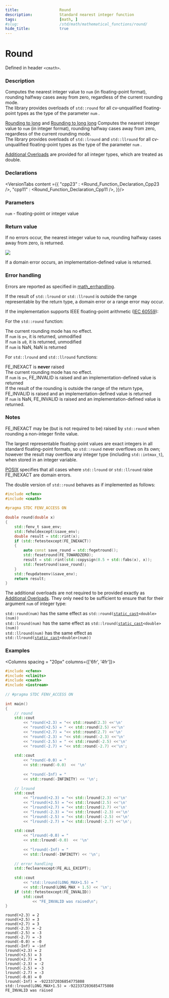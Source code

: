 ```yaml
---
title:                  Round
description:            Standard nearest integer function
tags:                   [math, ]
#slug:                  /std/math/mathematical_functions/round/
hide_title:             true
---
```




# Round

Defined in header `<cmath>`.

### Description
Computes the nearest integer value to <code>num</code> (in floating-point format), rounding halfway cases away from zero, regardless of the current rounding mode. <br/>
&#8203;<Since v='cpp23'>The library provides overloads of <code>std::round</code> for all cv-unqualified floating-point types as the type of the parameter <code>num</code> </Since>.

&#8203;<a href='#declarations'>Rounding to long</a> and <a href='#declarations'>Rounding to long long</a> Computes the nearest integer value to <code>num</code> (in integer format), 
rounding halfway cases away from zero, regardless of the current rounding mode. <br/>
&#8203;<Since v='cpp23'>The library provides overloads of <code>std::lround</code> and <code>std::llround</code> for all cv-unqualified floating-point types as the type of the parameter <code>num</code> </Since>.

&#8203;<a href='#declarations'>Additional Overloads</a> are provided for all integer types, which are treated as <span class='col-lb'>double</span>.

### Declarations

<VersionTabs content ={{
    "cpp23" : <Round_Function_Declaration_Cpp23 />,
    "cpp11" : <Round_Function_Declaration_Cpp11 />,
}}/>

### Parameters
 
&#8203;<code>num</code> - floating-point or integer value

### Return value

If no errors occur, the nearest integer value to <code>num</code>, rounding halfway cases away from zero, is returned.

<Image maxheight={300}
        src="/img/doc/math/round/math-round_away_zero.svg"
    />

If a domain error occurs, an implementation-defined value is returned.

### Error handling

Errors are reported as specified in <a href='/docs/std/math/math_errhandling'>math_errhandling</a>.

If the result of `std::lround` or `std::llround` is outside the range representable by the return type, a domain error or a range error may occur.

If the implementation supports IEEE floating-point arithmetic (<a href='https://www.iso.org/standard/80985.html'>IEC 60559</a>):

For the `std::round` function:

The current rounding mode has no effect.<br/>
If <code>num</code> is `±∞`, it is returned, unmodified<br/>
If <code>num</code> is `±0`, it is returned, unmodified<br/>
If <code>num</code> is NaN, NaN is returned<br/>

For `std::lround` and `std::llround` functions:

FE_INEXACT is **never** raised <br/>
The current rounding mode has no effect.<br/>
If <code>num</code> is `±∞`, FE_INVALID is raised and an implementation-defined value is returned<br/>
If the result of the rounding is outside the range of the return type, FE_INVALID is raised and an implementation-defined value is returned<br/>
If <code>num</code> is NaN, FE_INVALID is raised and an implementation-defined value is returned.<br/>

### Notes

FE_INEXACT may be (but is not required to be) raised by `std::round` when rounding a non-integer finite value.

The largest representable floating-point values are exact integers in all standard floating-point formats, so `std::round` never overflows on its own;
 however the result may overflow any integer type (including `std::intmax_t`), when stored in an integer variable.

[POSIX](https://pubs.opengroup.org/onlinepubs/9699919799/functions/lround.html) 
specifies that all cases where `std::lround` or `std::llround` raise FE_INEXACT are domain errors.

The <span class='col-lb'>double</span> version of `std::round` behaves as if implemented as follows:
```cpp
#include <cfenv>
#include <cmath>
 
#pragma STDC FENV_ACCESS ON
 
double round(double x)
{
    std::fenv_t save_env;
    std::feholdexcept(&save_env);
    double result = std::rint(x);
    if (std::fetestexcept(FE_INEXACT))
    {
        auto const save_round = std::fegetround();
        std::fesetround(FE_TOWARDZERO);
        result = std::rint(std::copysign(0.5 + std::fabs(x), x));
        std::fesetround(save_round);
    }
    std::feupdateenv(&save_env);
    return result;
}
```

The additional overloads are not required to be provided exactly as <a href='#declarations'>Additional Overloads</a>. 
They only need to be sufficient to ensure that for their argument <code>num</code> of integer type:

`std::round(num)` has the same effect as <code>std::round(<a href='/docs/std/lang-support/static_cast'>static_cast</a>&lt;<span class='col-lb'>double</span>&gt;(num))</code><br/>
`std::lround(num)` has the same effect as <code>std::lround(<a href='/docs/std/lang-support/static_cast'>static_cast</a>&lt;<span class='col-lb'>double</span>&gt;(num))</code><br/>
`std::llround(num)` has the same effect as <code>std::llround(<a href='/docs/std/lang-support/static_cast'>static_cast</a>&lt;<span class='col-lb'>double</span>&gt;(num))</code><br/>

### Examples

<Columns spacing = "20px" columns={['6fr', '4fr']}>
<div>

```cpp
#include <cfenv>
#include <climits>
#include <cmath>
#include <iostream>
 
// #pragma STDC FENV_ACCESS ON
 
int main()
{
    // round
    std::cout 
        << "round(+2.3) = "<< std::round(2.3) <<'\n'
        << "round(+2.5) = " << std::round(2.5) <<'\n'
        << "round(+2.7) = "<< std::round(2.7) <<'\n'
        << "round(-2.3) = "<< std::round(-2.3) <<'\n'
        << "round(-2.5) = " << std::round(-2.5) <<'\n'
        << "round(-2.7) = "<< std::round(-2.7) <<'\n';
 
    std::cout 
        << "round(-0.0) = " 
        << std::round(-0.0)  << '\n'
        
        << "round(-Inf) = " 
        << std::round(-INFINITY) << '\n';
 
    // lround
    std::cout 
        << "lround(+2.3) = "<< std::lround(2.3) <<'\n'
        << "lround(+2.5) = "<< std::lround(2.5) <<'\n'
        << "lround(+2.7) = "<< std::lround(2.7) <<'\n'
        << "lround(-2.3) = "<< std::lround(-2.3) <<'\n'
        << "lround(-2.5) = "<< std::lround(-2.5) <<'\n'
        << "lround(-2.7) = "<< std::lround(-2.7) <<'\n';
 
    std::cout 
        << "lround(-0.0) = " 
        << std::lround(-0.0)  << '\n'
        
        << "lround(-Inf) = " 
        << std::lround(-INFINITY) << '\n';
 
    // error handling
    std::feclearexcept(FE_ALL_EXCEPT);
 
    std::cout 
        << "std::lround(LONG_MAX+1.5) = "
        << std::lround(LONG_MAX + 1.5) << '\n';
    if (std::fetestexcept(FE_INVALID))
        std::cout 
            << "FE_INVALID was raised\n";
}

```

</div><div>

```plaintext title="Possible Result"
round(+2.3) = 2  
round(+2.5) = 3  
round(+2.7) = 3
round(-2.3) = -2  
round(-2.5) = -3  
round(-2.7) = -3
round(-0.0) = -0
round(-Inf) = -inf
lround(+2.3) = 2  
lround(+2.5) = 3  
lround(+2.7) = 3
lround(-2.3) = -2  
lround(-2.5) = -3  
lround(-2.7) = -3
lround(-0.0) = 0
lround(-Inf) = -9223372036854775808
std::lround(LONG_MAX+1.5) = -9223372036854775808
FE_INVALID was raised
```

</div>
</Columns>